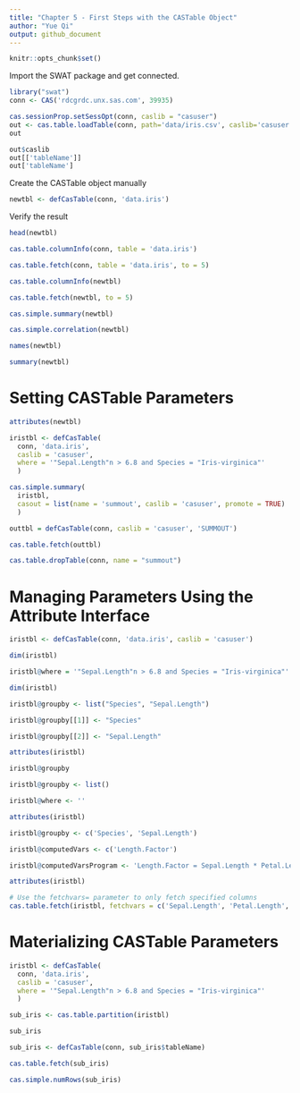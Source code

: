 ```yaml
---
title: "Chapter 5 - First Steps with the CASTable Object"
author: "Yue Qi"
output: github_document
---
```


```r
knitr::opts_chunk$set()
```

Import the SWAT package and get connected.

```r
library("swat")
conn <- CAS('rdcgrdc.unx.sas.com', 39935)

```

```r
cas.sessionProp.setSessOpt(conn, caslib = "casuser")
out <- cas.table.loadTable(conn, path='data/iris.csv', caslib='casuser')
out
```

```r
out$caslib
out[['tableName']]
out['tableName']
```

Create the CASTable object manually

```r
newtbl <- defCasTable(conn, 'data.iris')

```

Verify the result
```r
head(newtbl)

```

```r
cas.table.columnInfo(conn, table = 'data.iris')

```

```r
cas.table.fetch(conn, table = 'data.iris', to = 5)

```

```r
cas.table.columnInfo(newtbl)

```

```r
cas.table.fetch(newtbl, to = 5)

```

```r
cas.simple.summary(newtbl)

```

```r
cas.simple.correlation(newtbl)

```

```r
names(newtbl)

```

```r
summary(newtbl)
```

# Setting CASTable Parameters
```r
attributes(newtbl)
```

```r
iristbl <- defCasTable(
  conn, 'data.iris', 
  caslib = 'casuser',
  where = '"Sepal.Length"n > 6.8 and Species = "Iris-virginica"'
  )
```

```r
cas.simple.summary(
  iristbl, 
  casout = list(name = 'summout', caslib = 'casuser', promote = TRUE)
  )

```

```r
outtbl = defCasTable(conn, caslib = 'casuser', 'SUMMOUT')

```

```r
cas.table.fetch(outtbl)

```

```r
cas.table.dropTable(conn, name = "summout")

```


# Managing Parameters Using the Attribute Interface
```r
iristbl <- defCasTable(conn, 'data.iris', caslib = 'casuser')

```

```r
dim(iristbl)

```

```r
iristbl@where = '"Sepal.Length"n > 6.8 and Species = "Iris-virginica"'

```

```r
dim(iristbl)

```

```r
iristbl@groupby <- list("Species", "Sepal.Length")

```

```r
iristbl@groupby[[1]] <- "Species"

```

```r
iristbl@groupby[[2]] <- "Sepal.Length"

```

```r
attributes(iristbl)

```

```r
iristbl@groupby

```

```r
iristbl@groupby <- list()

```

```r
iristbl@where <- ''

```

```r
attributes(iristbl)

```

```r
iristbl@groupby <- c('Species', 'Sepal.Length')

```

```r
iristbl@computedVars <- c('Length.Factor')

```

```r
iristbl@computedVarsProgram <- 'Length.Factor = Sepal.Length * Petal.Length'

```

```r
attributes(iristbl)

```

```r
# Use the fetchvars= parameter to only fetch specified columns
cas.table.fetch(iristbl, fetchvars = c('Sepal.Length', 'Petal.Length', 'Length.Factor'))

```
# Materializing CASTable Parameters
```r
iristbl <- defCasTable(
  conn, 'data.iris', 
  caslib = 'casuser',
  where = '"Sepal.Length"n > 6.8 and Species = "Iris-virginica"'
  )


```

```r
sub_iris <- cas.table.partition(iristbl)

```

```r
sub_iris

```

```r
sub_iris <- defCasTable(conn, sub_iris$tableName)

```

```r
cas.table.fetch(sub_iris)

```

```r
cas.simple.numRows(sub_iris)

```
